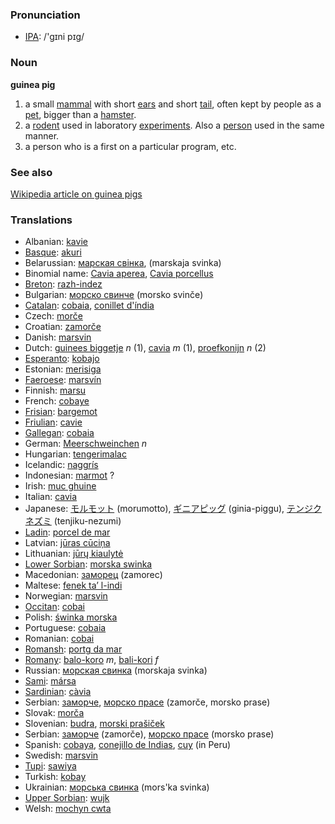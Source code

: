=== Pronunciation ===
*[[w:IPA|IPA]]: /'gɪni pɪɡ/

=== Noun ===

'''guinea pig'''

#a small [[mammal]] with short [[ear]]s and short [[tail]], often kept by people as a [[pet]], bigger than a [[hamster]].
#a [[rodent]] used in laboratory [[experiment]]s. Also a [[person]] used in the same manner.
#a person who is a first on a particular program, etc.

=== See also ===

[[w:Guinea pig|Wikipedia article on guinea pigs]]

=== Translations ===
*Albanian: [[kavie]]
*[[Basque]]: [[akuri]]
*Belarussian: [[марская свінка]], (marskaja svinka)
*Binomial name: [[Cavia aperea]], [[Cavia porcellus]]
*[[Breton]]: [[razh-indez]]
*Bulgarian: [[морско свинче]] (morsko svinče)
*[[Catalan]]: [[cobaia]], [[conillet d'índia]]
*Czech: [[morče]]
*Croatian: [[zamorče]]
*Danish: [[marsvin]]
*Dutch: [[guinees biggetje]] ''n'' (1), [[cavia]] ''m'' (1), [[proefkonijn]] ''n'' (2)
*[[Esperanto]]: [[kobajo]]
*Estonian: [[merisiga]]
*[[Faeroese]]: [[marsvín]]
*Finnish: [[marsu]]
*French: [[cobaye]]
*[[Frisian]]: [[bargemot]]
*[[Friulian]]: [[cavie]]
*[[Gallegan]]: [[cobaia]]
*German: [[Meerschweinchen]] ''n''
*Hungarian: [[tengerimalac]]
*Icelandic: [[naggrís]]
*Indonesian: [[marmot]] ?
*Irish: [[muc ghuine]]
*Italian: [[cavia]]
*Japanese: [[モルモット]] (morumotto), [[ギニアピッグ]] (ginia-piggu), [[テンジクネズミ]] (tenjiku-nezumi)
*[[Ladin]]: [[porcel de mar]]
*Latvian: [[jūras cūciņa]]
*Lithuanian: [[jūrų kiaulytė]]
*[[Lower Sorbian]]: [[morska swinka]]
*Macedonian: [[заморец]] (zamorec)
*Maltese: [[fenek ta’ l-indi]]
*Norwegian: [[marsvin]]
*[[Occitan]]: [[cobai]]
*Polish: [[świnka morska]]
*Portuguese: [[cobaia]]
*Romanian: [[cobai]]
*[[Romansh]]: [[portg da mar]]
*[[Romany]]: [[balo-koro]] ''m'', [[bali-kori]] ''f''
*Russian: [[морская свинка]] (morskaja svinka) '' ''
*[[Sami]]: [[mársa]]
*[[Sardinian]]: [[càvia]]
*Serbian: [[заморче]], [[морско прасе]] (zamorče, morsko prase)
*Slovak: [[morča]]
*Slovenian: [[budra]], [[morski prašiček]]
*Serbian: [[заморче]] (zamorče), [[морско прасе]] (morsko prase)
*Spanish: [[cobaya]], [[conejillo de Indias]], [[cuy]] (in Peru)
*Swedish: [[marsvin]]
*[[Tupi]]: [[sawiya]]
*Turkish: [[kobay]]
*Ukrainian: [[морська свинка]] (mors'ka svinka)
*[[Upper Sorbian]]: [[wujk]]
*Welsh: [[mochyn cwta]]